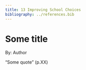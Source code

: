 ```yaml
---
title: 13 Improving School Choices
bibliography: ../references.bib
---
```


# Some title

::: author
By: Author
:::

::: highlight-quote
“Some quote” (p.XX)
:::



